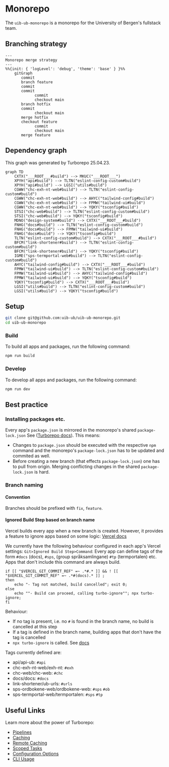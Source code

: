 # Monorepo

The `uib-ub-monorepo` is a monorepo for the University of Bergen's fullstack team.

## Branching strategy

```mermaid
---
Monorepo merge strategy
---
%%{init: { 'logLevel': 'debug', 'theme': 'base' } }%%
    gitGraph
       commit
       branch feature
       commit
       commit
			 commit
			 checkout main
       branch hotfix
       commit
			 checkout main
       merge hotfix
       checkout feature
			 commit
			 checkout main
       merge feature
```

## Dependency graph

This graph was generated by Turborepo 25.04.23.

```mermaid
graph TD
	CXTX("___ROOT___#build") --> MKUC("___ROOT___")
	XPYH("api#build") --> TLTN("eslint-config-custom#build")
	XPYH("api#build") --> LGSI("utils#build")
	CGWW("chc-exh-nt-web#build") --> TLTN("eslint-config-custom#build")
	CGWW("chc-exh-nt-web#build") --> AHYC("tailwind-config#build")
	CGWW("chc-exh-nt-web#build") --> FPMW("tailwind-ui#build")
	CGWW("chc-exh-nt-web#build") --> YQKY("tsconfig#build")
	STSI("chc-web#build") --> TLTN("eslint-config-custom#build")
	STSI("chc-web#build") --> YQKY("tsconfig#build")
	MDNO("design-system#build") --> CXTX("___ROOT___#build")
	FNHG("docs#build") --> TLTN("eslint-config-custom#build")
	FNHG("docs#build") --> FPMW("tailwind-ui#build")
	FNHG("docs#build") --> YQKY("tsconfig#build")
	TLTN("eslint-config-custom#build") --> CXTX("___ROOT___#build")
	BFCM("link-shortener#build") --> TLTN("eslint-config-custom#build")
	BFCM("link-shortener#build") --> YQKY("tsconfig#build")
	IGME("sps-termportal-web#build") --> TLTN("eslint-config-custom#build")
	AHYC("tailwind-config#build") --> CXTX("___ROOT___#build")
	FPMW("tailwind-ui#build") --> TLTN("eslint-config-custom#build")
	FPMW("tailwind-ui#build") --> AHYC("tailwind-config#build")
	FPMW("tailwind-ui#build") --> YQKY("tsconfig#build")
	YQKY("tsconfig#build") --> CXTX("___ROOT___#build")
	LGSI("utils#build") --> TLTN("eslint-config-custom#build")
	LGSI("utils#build") --> YQKY("tsconfig#build")
```

## Setup

```sh
git clone git@github.com:uib-ub/uib-ub-monorepo.git
cd uib-ub-monorepo
```

### Build

To build all apps and packages, run the following command:

```sh
npm run build
```

### Develop

To develop all apps and packages, run the following command:

```sh
npm run dev
```

## Best practice
### Installing packages etc.
Every app's `package.json` is mirrored in the monorepo's shared `package-lock.json` See ([Turborepo docs](https://turbo.build/repo/docs/handbook/package-installation)). This means:
- Changes to `package.json` should be executed with the respective `npm` command and the monorepo's `package-lock.json` has to be updated and commited as well.
- Before creating a new branch (that effects `package-lock.json`) one has to pull from origin. Merging conflicting changes in the shared `package-lock.json` is hard.

### Branch naming
#### Convention
Branches should be prefixed with `fix`, `feature`.
#### Ignored Build Step based on branch name
Vercel builds every app when a new branch is created. However, it provides a feature to ignore apps based on some logic: [Vercel docs](https://vercel.com/guides/how-do-i-use-the-ignored-build-step-field-on-vercel)

We currently have the following behaviour configured in each app's Vercel settings: `Git>Ignored Build Step>Command`:
Every app can define tags of the form `#docs` (docs), `#sps`, (group språksamlingane) `#tp` (termportalen) etc.
Apps that don't include this command are always build.
```
if [[ "$VERCEL_GIT_COMMIT_REF" =~ .*#.* ]] && ! [[ "$VERCEL_GIT_COMMIT_REF" =~ .*#(docs).* ]] ;
then
	echo "- Tag not matched, build cancelled"; exit 0;
else
	echo ""- Build can proceed, calling turbo-ignore""; npx turbo-ignore;
fi
```
Behaviour:
- If no tag is present, i.e. no `#` is found in the branch name, no build is cancelled at this step
- If a tag is defined in the branch name, building apps that don't have the tag is cancelled
- `npx turbo-ignore` is called. See [docs](https://www.npmjs.com/package/turbo-ignore)

Tags currently defined are:
- api/api-ub: `#api`
- chc-exh-nt-web/exh-nt: `#exh`
- chc-web/chc-web: `#chc`
- docs/docs: `#docs`
- link-shortener/ub-urls: `#urls`
- sps-ordbokene-web/ordbokene-web: `#sps` `#ob`
- sps-termportal-web/termportalen: `#sps` `#tp`

## Useful Links

Learn more about the power of Turborepo:

- [Pipelines](https://turborepo.org/docs/core-concepts/pipelines)
- [Caching](https://turborepo.org/docs/core-concepts/caching)
- [Remote Caching](https://turborepo.org/docs/core-concepts/remote-caching)
- [Scoped Tasks](https://turborepo.org/docs/core-concepts/scopes)
- [Configuration Options](https://turborepo.org/docs/reference/configuration)
- [CLI Usage](https://turborepo.org/docs/reference/command-line-reference)
